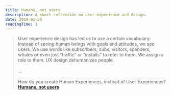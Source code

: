 ```yaml
---
title: Humans, not users
description: A short reflection on user experience and design.
date: 2019-01-29
readingTime: 1
---
```


>User experience design has led us to use a certain vocabulary: Instead of seeing human beings with goals and attitudes, we see users. We use words like subscribers, subs, visitors, spenders, whales or even just “traffic” or “installs” to refer to them. We assign a role to them. UX design dehumanizes people.<br /><br />
...<br /><br />
How do you create Human Experiences, instead of User Experiences?
**<a href="https://johannesippen.com/2019/humans-not-users/">Humans, not users</a>**
